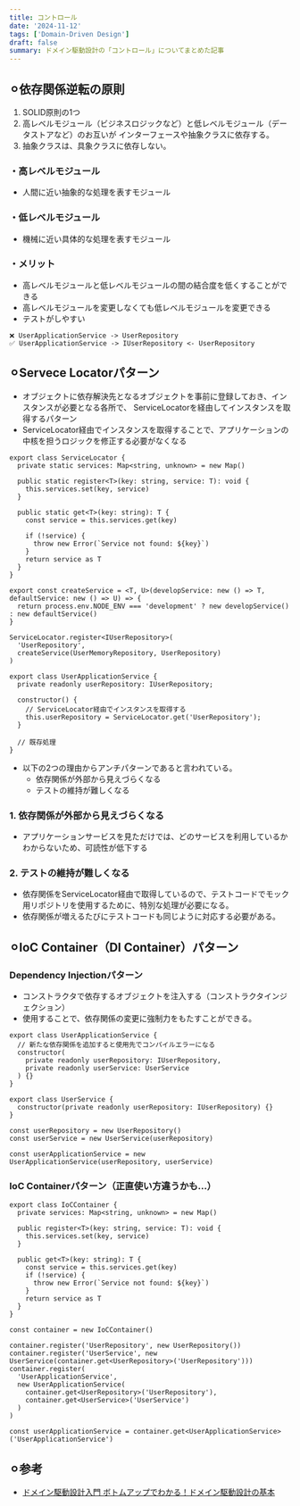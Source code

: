 ```yaml
---
title: コントロール
date: '2024-11-12'
tags: ['Domain-Driven Design']
draft: false
summary: ドメイン駆動設計の「コントロール」についてまとめた記事
---
```


## ⚪︎依存関係逆転の原則
1. SOLID原則の1つ
2. 高レベルモジュール（ビジネスロジックなど）と低レベルモジュール（データストアなど）のお互いが
インターフェースや抽象クラスに依存する。
3. 抽象クラスは、具象クラスに依存しない。

### ・高レベルモジュール
- 人間に近い抽象的な処理を表すモジュール

### ・低レベルモジュール
- 機械に近い具体的な処理を表すモジュール

### ・メリット
- 高レベルモジュールと低レベルモジュールの間の結合度を低くすることができる
- 高レベルモジュールを変更しなくても低レベルモジュールを変更できる
- テストがしやすい

```
❌ UserApplicationService -> UserRepository
✅ UserApplicationService -> IUserRepository <- UserRepository
```

## ⚪︎Servece Locatorパターン
- オブジェクトに依存解決先となるオブジェクトを事前に登録しておき、インスタンスが必要となる各所で、
ServiceLocatorを経由してインスタンスを取得するパターン
- ServiceLocator経由でインスタンスを取得することで、アプリケーションの中核を担うロジックを修正する必要がなくなる

```
export class ServiceLocator {
  private static services: Map<string, unknown> = new Map()

  public static register<T>(key: string, service: T): void {
    this.services.set(key, service)
  }

  public static get<T>(key: string): T {
    const service = this.services.get(key)

    if (!service) {
      throw new Error(`Service not found: ${key}`)
    }
    return service as T
  }
}

export const createService = <T, U>(developService: new () => T, defaultService: new () => U) => {
  return process.env.NODE_ENV === 'development' ? new developService() : new defaultService()
}
```
```
ServiceLocator.register<IUserRepository>(
  'UserRepository',
  createService(UserMemoryRepository, UserRepository)
)
```
```
export class UserApplicationService {
  private readonly userRepository: IUserRepository;

  constructor() {
    // ServiceLocator経由でインスタンスを取得する
    this.userRepository = ServiceLocator.get('UserRepository');
  }

  // 既存処理
}
```

- 以下の2つの理由からアンチパターンであると言われている。
  - 依存関係が外部から見えづらくなる
  - テストの維持が難しくなる

### 1. 依存関係が外部から見えづらくなる
- アプリケーションサービスを見ただけでは、どのサービスを利用しているかわからないため、可読性が低下する

### 2. テストの維持が難しくなる
- 依存関係をServiceLocator経由で取得しているので、テストコードでモック用リポジトリを使用するために、特別な処理が必要になる。
- 依存関係が増えるたびにテストコードも同じように対応する必要がある。

## ⚪︎IoC Container（DI Container）パターン
### Dependency Injectionパターン
- コンストラクタで依存するオブジェクトを注入する（コンストラクタインジェクション）
- 使用することで、依存関係の変更に強制力をもたすことができる。
```
export class UserApplicationService {
  // 新たな依存関係を追加すると使用先でコンパイルエラーになる
  constructor(
    private readonly userRepository: IUserRepository,
    private readonly userService: UserService
  ) {}
}
```
```
export class UserService {
  constructor(private readonly userRepository: IUserRepository) {}
}
```
```
const userRepository = new UserRepository()
const userService = new UserService(userRepository)

const userApplicationService = new UserApplicationService(userRepository, userService)
```

### IoC Containerパターン（正直使い方違うかも...）
```
export class IoCContainer {
  private services: Map<string, unknown> = new Map()

  public register<T>(key: string, service: T): void {
    this.services.set(key, service)
  }

  public get<T>(key: string): T {
    const service = this.services.get(key)
    if (!service) {
      throw new Error(`Service not found: ${key}`)
    }
    return service as T
  }
}
```
```
const container = new IoCContainer()

container.register('UserRepository', new UserRepository())
container.register('UserService', new UserService(container.get<UserRepository>('UserRepository')))
container.register(
  'UserApplicationService',
  new UserApplicationService(
    container.get<UserRepository>('UserRepository'),
    container.get<UserService>('UserService')
  )
)
```
```
const userApplicationService = container.get<UserApplicationService>('UserApplicationService')
```

## ⚪︎参考
- [ドメイン駆動設計入門 ボトムアップでわかる！ドメイン駆動設計の基本](https://www.amazon.co.jp/%E3%83%89%E3%83%A1%E3%82%A4%E3%83%B3%E9%A7%86%E5%8B%95%E8%A8%AD%E8%A8%88%E5%85%A5%E9%96%80-%E3%83%9C%E3%83%88%E3%83%A0%E3%82%A2%E3%83%83%E3%83%97%E3%81%A7%E3%82%8F%E3%81%8B%E3%82%8B%EF%BC%81%E3%83%89%E3%83%A1%E3%82%A4%E3%83%B3%E9%A7%86%E5%8B%95%E8%A8%AD%E8%A8%88%E3%81%AE%E5%9F%BA%E6%9C%AC-%E6%88%90%E7%80%AC-%E5%85%81%E5%AE%A3-ebook/dp/B082WXZVPC/ref=sr_1_2?__mk_ja_JP=%E3%82%AB%E3%82%BF%E3%82%AB%E3%83%8A&crid=1QGNMABGHS9DQ&dib=eyJ2IjoiMSJ9.UZGoFI895yynkLeXbLkNJKWb7aUvd8SBRL2veQzGAWnBWnzrYMcExIb3oJrFZzJOeRhQAb23HGchNoZP_v8EBh0imrgb9TbFE9yEEe9rQjB39tun6sCEuZUQyjhpcqolftIAsNFJaRyvxwI24JUUQ0dH1_54t87aAGFYLgmJzX7NtNCOrKDeui9CphSwOSRT8DOwXVSRoQtHj0InNK2k74hVbV900oxNsf05fLfbV2m2Pc8kNdH5repWa3EQQnQmOyEKSQaMOJGBhkUzzF_E___XWY24VLYmx7WFVPawEcM.nUWFnto43RTCGF5ZZUDrE4X42xV8UI7Ys3q77lsb4qQ&dib_tag=se&keywords=%E3%83%89%E3%83%A1%E3%82%A4%E3%83%B3%E9%A7%86%E5%8B%95%E8%A8%AD%E8%A8%88&qid=1730160084&sprefix=%E3%83%89%E3%83%A1%E3%82%A4%E3%83%B3%E9%A7%86%E5%8B%95%E8%A8%AD%E8%A8%88%2Caps%2C236&sr=8-2)